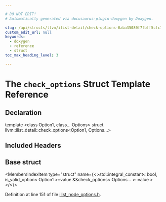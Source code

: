 ```yaml
---

# DO NOT EDIT!
# Automatically generated via docusaurus-plugin-doxygen by Doxygen.

slug: /api/structs/llvm/ilist-detail/check-options-0aba35080f7fbff5cfc1f84b4ab8e4fd
custom_edit_url: null
keywords:
  - doxygen
  - reference
  - struct
toc_max_heading_level: 3

---
```





# The `check_options` Struct Template Reference

<DoxygenPage pluginConfig={pluginConfig}>



## Declaration

<CodeBlock>template &lt;class Option1, class... Options&gt;
struct llvm::ilist_detail::check_options&lt;Option1, Options...&gt;</CodeBlock>

## Included Headers

<IncludesList>
<IncludesListItem
  filePath="llvm/ADT/ilist_node_options.h"
  permalink="/docs/api/files/include/include/llvm/include/llvm/adt/ilist-node-options-h"
  isLocal="true" />
</IncludesList>

## Base struct

<MembersIndex>

<MembersIndexItem
  type="struct"
  name={<>std::integral&#95;constant&lt; bool, is&#95;valid&#95;option&lt; Option1 &gt;::value &amp;&amp;check&#95;options&lt; Options... &gt;::value &gt;</>}>
</MembersIndexItem>

</MembersIndex>


Definition at line 151 of file <a href="/docs/api/files/include/include/llvm/include/llvm/adt/ilist-node-options-h">ilist&#95;node&#95;options.h</a>.

</DoxygenPage>
